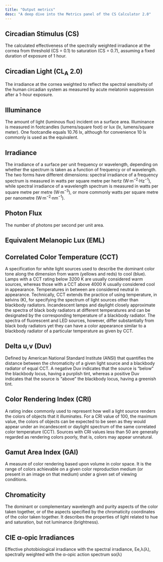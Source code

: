 ```yaml
---
title: "Output metrics"
desc: "A deep dive into the Metrics panel of the CS Calculator 2.0"
---
```


## Circadian Stimulus (CS)

The calculated effectiveness of the spectrally weighted irradiance at the cornea from threshold (CS = 0.1) to saturation (CS = 0.7), assuming a fixed duration of exposure of 1 hour.

## Circadian Light (CL<sub>A</sub> 2.0)

The irradiance at the cornea weighted to reflect the spectral sensitivity of the human circadian system as measured by acute melatonin suppression after a 1-hour exposure.

## Illuminance

The amount of light (luminous flux) incident on a surface area. Illuminance is measured in footcandles (lumens/square foot) or lux (lx, lumens/square meter). One footcandle equals 10.76 lx, although for convenience 10 lx commonly is used as the equivalent.

## Irradiance

The irradiance of a surface per unit frequency or wavelength, depending on whether the spectrum is taken as a function of frequency or of wavelength. The two forms have different dimensions: spectral irradiance of a frequency spectrum is measured in watts per square metre per hertz (W·m<sup>−2</sup>·Hz<sup>−1</sup>), while spectral irradiance of a wavelength spectrum is measured in watts per square metre per metre (W·m<sup>−3</sup>), or more commonly watts per square metre per nanometre (W·m<sup>−2</sup>·nm<sup>−1</sup>).

## Photon Flux

The number of photons per second per unit area.

## Equivalent Melanopic Lux (EML)

## Correlated Color Temperature (CCT)

A specification for white light sources used to describe the dominant color tone along the dimension from warm (yellows and reds) to cool (blue). Lamps with a CCT rating below 3200 K are usually considered warm sources, whereas those with a CCT above 4000 K usually considered cool in appearance. Temperatures in between are considered neutral in appearance. Technically, CCT extends the practice of using temperature, in kelvins (K), for specifying the spectrum of light sources other than blackbody radiators. Incandescent lamps and daylight closely approximate the spectra of black body radiators at different temperatures and can be designated by the corresponding temperature of a blackbody radiator. The spectra of fluorescent and LED sources, however, differ substantially from black body radiators yet they can have a color appearance similar to a blackbody radiator of a particular temperature as given by CCT.

## Delta u,v (Duv)

Defined by American National Standard Institute (ANSI) that quantifies the distance between the chromaticity of a given light source and a blackbody radiator of equal CCT. A negative Duv indicates that the source is “below” the blackbody locus, having a purplish tint, whereas a positive Duv indicates that the source is “above” the blackbody locus, having a greenish tint.

## Color Rendering Index (CRI)

A rating index commonly used to represent how well a light source renders the colors of objects that it illuminates. For a CRI value of 100, the maximum value, the colors of objects can be expected to be seen as they would appear under an incandescent or daylight spectrum of the same correlated color temperature (CCT). Sources with CRI values less than 50 are generally regarded as rendering colors poorly, that is, colors may appear unnatural.

## Gamut Area Index (GAI)

A measure of color rendering based upon volume in color space. It is the range of colors achievable on a given color reproduction medium (or present in an image on that medium) under a given set of viewing conditions.

## Chromaticity

The dominant or complementary wavelength and purity aspects of the color taken together, or of the aspects specified by the chromaticity coordinates of the color taken together. It describes the properties of light related to hue and saturation, but not luminance (brightness).

## CIE &alpha;-opic Irradiances

Effective photobiological irradiance with the spectral irradiance, Ee,λ(λ), spectrally weighted with the α-opic action spectrum sα(λ)
